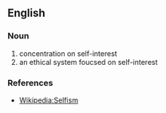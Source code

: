 ==English==

===Noun===
{{en-noun}}

# concentration on self-interest
# an ethical system foucsed on self-interest

===References===
* [[Wikipedia:Selfism]]